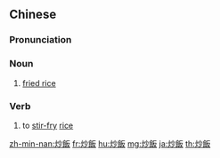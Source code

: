 {{also|炒饭}}
==Chinese==
{{zh-forms|s=炒饭}}

===Pronunciation===
{{zh-pron
|m=chǎofàn
|c=caau2 faan6
|h=pfs=chháu-fan
|mn=chhá-pn̄g
|cat=n,v
}}

===Noun===
{{zh-noun}}

# [[fried rice]]

===Verb===
{{zh-verb}}

# to [[stir-fry]] [[rice]]

{{zh-cat|Foods}}

[[zh-min-nan:炒飯]]
[[fr:炒飯]]
[[hu:炒飯]]
[[mg:炒飯]]
[[ja:炒飯]]
[[th:炒飯]]
